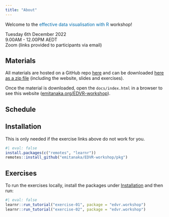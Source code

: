 ```yaml
---
title: "About"
---
```


Welcome to the [effective data visualisation with R]{style="color:#006DAE;"} workshop!


<i class="fas fa-calendar" style="width:40px;"></i>  Tuesday 6th December 2022  
<i class="fas fa-clock" style="width:40px;"></i>   9.00AM - 12.00PM AEDT  
<i class="fas fa-map-pin" style="width:40px;"></i>  Zoom (links provided to participants via email)

## Materials

All materials are hosted on a GitHub repo [here](https://github.com/emitanaka/EDVR-workshop) and can be downloaded [here as a zip file](https://github.com/emitanaka/EDVR-workshop/archive/refs/heads/master.zip) (including the website, slides and exercises).

Once the material is downloaded, open the `docs/index.html` in a browser to see this website ([emitanaka.org/EDVR-workshop](https://emitanaka.org/EDVR-workshop/)). 



## Schedule


## Installation

This is only needed if the exercise links above do not work for you.

```r
#| eval: false
install.packages(c("remotes", "learnr"))
remotes::install_github("emitanaka/EDVR-workshop/pkg")
```


## Exercises 


To run the exercises locally, install the packages under [Installation](#installation) and then run:

```r
#| eval: false
learnr::run_tutorial("exercise-01", package = "edvr.workshop")
learnr::run_tutorial("exercise-02", package = "edvr.workshop")
```

